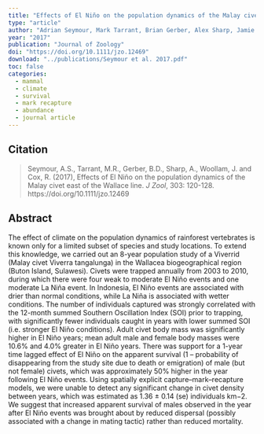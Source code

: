```yaml
---
title: "Effects of El Niño on the population dynamics of the Malay civet east of the Wallace line"
type: "article"
author: "Adrian Seymour, Mark Tarrant, Brian Gerber, Alex Sharp, Jamie Woollam, Ruth Cox"
year: "2017"
publication: "Journal of Zoology"
doi: "https://doi.org/10.1111/jzo.12469"
download: "../publications/Seymour et al. 2017.pdf"
toc: false
categories:
  - mammal
  - climate
  - survival
  - mark recapture
  - abundance
  - journal article
---
```


## Citation 

> Seymour, A.S., Tarrant, M.R., Gerber, B.D., Sharp, A., Woollam, J. and Cox, R. (2017), Effects of El Niño on the population dynamics of the Malay civet east of the Wallace line. *J Zool*, 303: 120-128. https://doi.org/10.1111/jzo.12469

## Abstract

The effect of climate on the population dynamics of rainforest vertebrates is known only for a limited subset of species and study locations. To extend this knowledge, we carried out an 8-year population study of a Viverrid (Malay civet Viverra tangalunga) in the Wallacea biogeographical region (Buton Island, Sulawesi). Civets were trapped annually from 2003 to 2010, during which there were four weak to moderate El Niño events and one moderate La Niña event. In Indonesia, El Niño events are associated with drier than normal conditions, while La Niña is associated with wetter conditions. The number of individuals captured was strongly correlated with the 12-month summed Southern Oscillation Index (SOI) prior to trapping, with significantly fewer individuals caught in years with lower summed SOI (i.e. stronger El Niño conditions). Adult civet body mass was significantly higher in El Niño years; mean adult male and female body masses were 10.6% and 4.0% greater in El Niño years. There was support for a 1-year time lagged effect of El Niño on the apparent survival (1 – probability of disappearing from the study site due to death or emigration) of male (but not female) civets, which was approximately 50% higher in the year following El Niño events. Using spatially explicit capture–mark–recapture models, we were unable to detect any significant change in civet density between years, which was estimated as 1.36 ± 0.14 (se) individuals km−2. We suggest that increased apparent survival of males observed in the year after El Niño events was brought about by reduced dispersal (possibly associated with a change in mating tactic) rather than reduced mortality.
